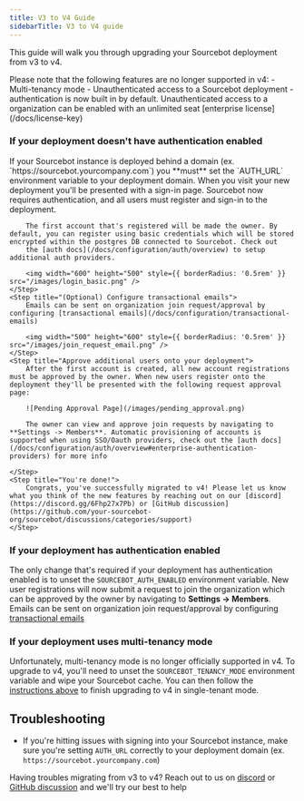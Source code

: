 ```yaml
---
title: V3 to V4 Guide
sidebarTitle: V3 to V4 guide
---
```


This guide will walk you through upgrading your Sourcebot deployment from v3 to v4. 

<Warning>
Please note that the following features are no longer supported in v4:
- Multi-tenancy mode
- Unauthenticated access to a Sourcebot deployment - authentication is now built in by default. Unauthenticated access to a organization can be enabled with an unlimited seat [enterprise license](/docs/license-key) 
</Warning>

### If your deployment doesn't have authentication enabled
<Steps>
    <Step title="Spin down deployment">
    </Step>
    <Step title="Set AUTH_URL environment variable if needed">
        If your Sourcebot instance is deployed behind a domain (ex. `https://sourcebot.yourcompany.com`) you **must** set the `AUTH_URL` environment variable to your deployment domain.
    </Step>
    <Step title="Spin up v4 deployment and create owner account">
        When you visit your new deployment you'll be presented with a sign-in page. Sourcebot now requires authentication, and all users must register and sign-in to the deployment.

        The first account that's registered will be made the owner. By default, you can register using basic credentials which will be stored encrypted within the postgres DB connected to Sourcebot. Check out
        the [auth docs](/docs/configuration/auth/overview) to setup additional auth providers.

        <img width="600" height="500" style={{ borderRadius: '0.5rem' }} src="/images/login_basic.png" />
    </Step>
    <Step title="(Optional) Configure transactional emails">
        Emails can be sent on organization join request/approval by configuring [transactional emails](/docs/configuration/transactional-emails)

        <img width="500" height="600" style={{ borderRadius: '0.5rem' }} src="/images/join_request_email.png" />
    </Step>
    <Step title="Approve additional users onto your deployment">
        After the first account is created, all new account registrations must be approved by the owner. When new users register onto the deployment they'll be presented with the following request approval page:

        ![Pending Approval Page](/images/pending_approval.png)

        The owner can view and approve join requests by navigating to **Settings -> Members**. Automatic provisioning of accounts is supported when using SSO/Oauth providers, check out the [auth docs](/docs/configuration/auth/overview#enterprise-authentication-providers) for more info

    </Step>
    <Step title="You're done!">
        Congrats, you've successfully migrated to v4! Please let us know what you think of the new features by reaching out on our [discord](https://discord.gg/6Fhp27x7Pb) or [GitHub discussion](https://github.com/your-sourcebot-org/sourcebot/discussions/categories/support)
    </Step>
</Steps>

### If your deployment has authentication enabled

The only change that's required if your deployment has authentication enabled is to unset the `SOURCEBOT_AUTH_ENABLED` environment variable. New user registrations will now submit a request to join the organization which can be approved by the owner by 
navigating to **Settings -> Members**. Emails can be sent on organization join request/approval by configuring [transactional emails](/docs/configuration/transactional-emails)

### If your deployment uses multi-tenancy mode

Unfortunately, multi-tenancy mode is no longer officially supported in v4. To upgrade to v4, you'll need to unset the `SOURCEBOT_TENANCY_MODE` environment variable and wipe your Sourcebot cache. You can then follow the [instructions above](/docs/upgrade/v3-to-v4-guide#if-your-deployment-doesnt-have-authentication-enabled)
to finish upgrading to v4 in single-tenant mode.

## Troubleshooting
- If you're hitting issues with signing into your Sourcebot instance, make sure you're setting `AUTH_URL` correctly to your deployment domain (ex. `https://sourcebot.yourcompany.com`)


Having troubles migrating from v3 to v4? Reach out to us on [discord](https://discord.gg/6Fhp27x7Pb) or [GitHub discussion](https://github.com/your-sourcebot-org/sourcebot/discussions/categories/support) and we'll try our best to help